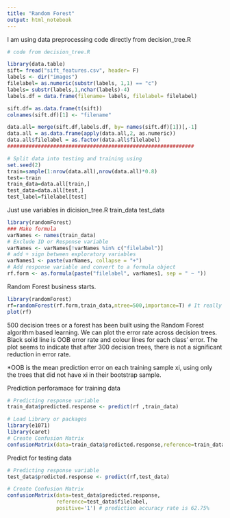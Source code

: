 ```yaml
---
title: "Random Forest"
output: html_notebook
---
```

I am using data preprocessing code directly from decision_tree.R
```r
# code from decision_tree.R

library(data.table)
sift= fread("sift_features.csv", header= F)
labels <- dir("images")
filelabel= as.numeric(substr(labels, 1,1) == "c")
labels= substr(labels,1,nchar(labels)-4)
labels.df = data.frame(filename= labels, filelabel= filelabel)

sift.df= as.data.frame(t(sift))
colnames(sift.df)[1] <- "filename"

data.all= merge(sift.df,labels.df, by= names(sift.df)[1])[,-1]
data.all = as.data.frame(apply(data.all,2, as.numeric))
data.all$filelabel = as.factor(data.all$filelabel)
#############################################################

# Split data into testing and training using 
set.seed(2)
train=sample(1:nrow(data.all),nrow(data.all)*0.8)
test=-train
train_data=data.all[train,]
test_data=data.all[test,]
test_label=filelabel[test]
```

Just use variables in dicision_tree.R
train_data
test_data

```r
library(randomForest)
### Make formula
varNames <- names(train_data)
# Exclude ID or Response variable
varNames <- varNames[!varNames %in% c("filelabel")]
# add + sign between exploratory variables
varNames1 <- paste(varNames, collapse = "+")
# Add response variable and convert to a formula object
rf.form <- as.formula(paste("filelabel", varNames1, sep = " ~ "))
```


Random Forest business starts.
```r
library(randomForest)
rf=randomForest(rf.form,train_data,ntree=500,importance=T) # It really took tens of minutes
plot(rf)
```
500 decision trees or a forest has been built using the Random Forest algorithm based learning. We can plot the error rate across decision trees. Black solid line is OOB error rate and colour lines for each class' error. The plot seems to indicate that after 300 decision trees, there is not a significant reduction in error rate.

*OOB is the mean prediction error on each training sample xi, using only the trees that did not have xi in their bootstrap sample. 


Prediction perforamace for training data
```r
# Predicting response variable
train_data$predicted.response <- predict(rf ,train_data)

# Load Library or packages
library(e1071)
library(caret)
# Create Confusion Matrix
confusionMatrix(data=train_data$predicted.response,reference=train_data$filelabel,positive='1')
```

Predict for testing data
```r
# Predicting response variable
test_data$predicted.response <- predict(rf,test_data)

# Create Confusion Matrix
confusionMatrix(data=test_data$predicted.response,
                reference=test_data$filelabel,
                positive='1') # prediction accuracy rate is 62.75%

```




